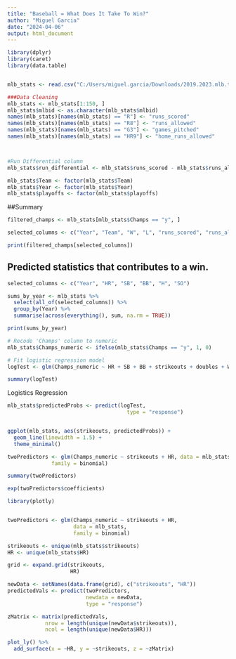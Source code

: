 ```yaml
---
title: "Baseball = What Does It Take To Win?"
author: "Miguel Garcia"
date: "2024-04-06"
output: html_document
---
```


```r
library(dplyr)
library(caret)
library(data.table)


mlb_stats <- read.csv("C:/Users/miguel.garcia/Downloads/2019.2023.mlb.team.stats.csv")

###Data Cleaning
mlb_stats <- mlb_stats[1:150, ]
mlb_stats$mlbid <- as.character(mlb_stats$mlbid)
names(mlb_stats)[names(mlb_stats) == "R"] <- "runs_scored"
names(mlb_stats)[names(mlb_stats) == "R8"] <- "runs_allowed"
names(mlb_stats)[names(mlb_stats) == "G3"] <- "games_pitched"
names(mlb_stats)[names(mlb_stats) == "HR9"] <- "home_runs_allowed"



#Run Differential column
mlb_stats$run_differential <- mlb_stats$runs_scored - mlb_stats$runs_allowed

mlb_stats$Team <- factor(mlb_stats$Team)
mlb_stats$Year <- factor(mlb_stats$Year)
mlb_stats$playoffs <- factor(mlb_stats$playoffs)

```
##Summary
```r
filtered_champs <- mlb_stats[mlb_stats$Champs == "y", ]

selected_columns <- c("Year", "Team", "W", "L", "runs_scored", "runs_allowed", "run_differential")

print(filtered_champs[selected_columns])
```
## Predicted statistics that contributes to a win.
```r
selected_columns <- c("Year", "HR", "SB", "BB", "H", "SO")

sums_by_year <- mlb_stats %>%
  select(all_of(selected_columns)) %>%
  group_by(Year) %>%
  summarise(across(everything(), sum, na.rm = TRUE))

print(sums_by_year)

```
```r
# Recode 'Champs' column to numeric
mlb_stats$Champs_numeric <- ifelse(mlb_stats$Champs == "y", 1, 0)

# Fit logistic regression model
logTest <- glm(Champs_numeric ~ HR + SB + BB + strikeouts + doubles + W + triples, data = mlb_stats, family = binomial)

summary(logTest)

```
Logistics Regression
```r

mlb_stats$predictedProbs <- predict(logTest, 
                                      type = "response")


ggplot(mlb_stats, aes(strikeouts, predictedProbs)) +
  geom_line(linewidth = 1.5) +
  theme_minimal()
``` 

```r
twoPredictors <- glm(Champs_numeric ~ strikeouts + HR, data = mlb_stats, 
              family = binomial)

summary(twoPredictors)
```
```r
exp(twoPredictors$coefficients)
```
```r
library(plotly)


twoPredictors <- glm(Champs_numeric ~ strikeouts + HR, 
                     data = mlb_stats, 
                     family = binomial)

strikeouts <- unique(mlb_stats$strikeouts)
HR <- unique(mlb_stats$HR)

grid <- expand.grid(strikeouts, 
                    HR)

newData <- setNames(data.frame(grid), c("strikeouts", "HR"))
predictedVals <- predict(twoPredictors, 
                         newdata = newData, 
                         type = "response")

zMatrix <- matrix(predictedVals, 
            nrow = length(unique(newData$strikeouts)), 
            ncol = length(unique(newData$HR)))

plot_ly() %>% 
  add_surface(x = ~HR, y = ~strikeouts, z = ~zMatrix)
```
